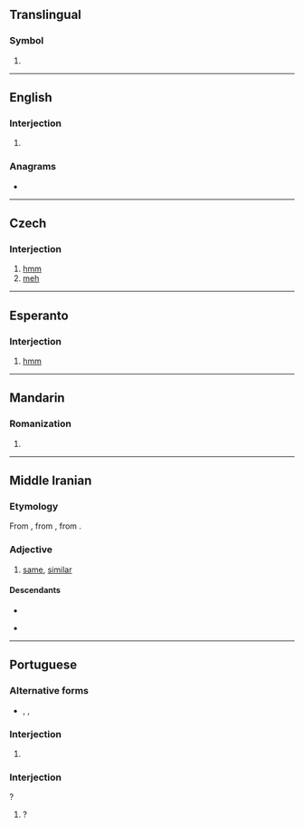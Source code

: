 {{also|HM|.hm|h'm|H.M.|ḥm|ḫm}}
==Translingual==

===Symbol===
{{head|mul|symbol}}

# {{SI-unit-abb2|hecto|meter|metre|[[length]]}}

----

==English==

===Interjection===
{{en-interj}}

# {{ngd|A shorter variant of {{m|en|hmm}}.}}

===Anagrams===
* {{anagrams|en|a=hm|MH}}

----

==Czech==

===Interjection===
{{head|cs|interjection}}

# [[hmm]]
# [[meh]]

----

==Esperanto==

===Interjection===
{{eo-interj}}

# [[hmm]]

----

==Mandarin==

===Romanization===
{{cmn-pinyin}}

# {{pinyin reading of|噷}}

----
==Middle Iranian==

===Etymology===
From {{inh|pal|ira-pro|*hamHás}}, from {{inh|pal|iir-pro|*samHás}}, from {{der|pal|ine-pro|*somHós}}.

===Adjective===
{{head|pal|adjective}}

# [[same]], [[similar]]

====Descendants====
* {{desc|fa|هم‎}}
* {{desc|txb|ām|bor=1}} {{q|possibly}}

----

==Portuguese==

===Alternative forms===
* {{l|pt|hmm}}, {{l|pt|hmmm}}, {{l|pt|mmm}}

===Interjection===
{{pt-interj}}

# {{l|en|erm}} {{gloss|expression of uncertainty}}

===Interjection===
{{pt-interj}}?

# {{l|en|what}}?